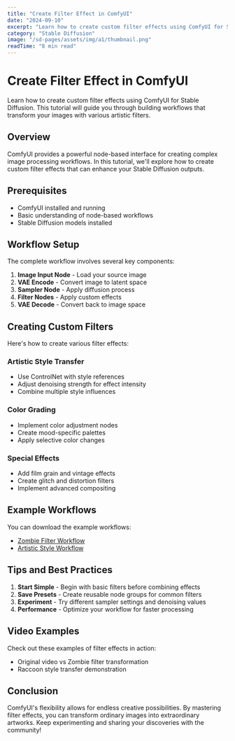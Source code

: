 ```yaml
---
title: "Create Filter Effect in ComfyUI"
date: "2024-09-10"
excerpt: "Learn how to create custom filter effects using ComfyUI for Stable Diffusion, enhancing your image generation workflow with advanced techniques."
category: "Stable Diffusion"
image: "/sd-pages/assets/img/a1/thumbnail.png"
readTime: "8 min read"
---
```


# Create Filter Effect in ComfyUI

Learn how to create custom filter effects using ComfyUI for Stable Diffusion. This tutorial will guide you through building workflows that transform your images with various artistic filters.

## Overview

ComfyUI provides a powerful node-based interface for creating complex image processing workflows. In this tutorial, we'll explore how to create custom filter effects that can enhance your Stable Diffusion outputs.

## Prerequisites

- ComfyUI installed and running
- Basic understanding of node-based workflows
- Stable Diffusion models installed

## Workflow Setup

The complete workflow involves several key components:

1. **Image Input Node** - Load your source image
2. **VAE Encode** - Convert image to latent space
3. **Sampler Node** - Apply diffusion process
4. **Filter Nodes** - Apply custom effects
5. **VAE Decode** - Convert back to image space

## Creating Custom Filters

Here's how to create various filter effects:

### Artistic Style Transfer
- Use ControlNet with style references
- Adjust denoising strength for effect intensity
- Combine multiple style influences

### Color Grading
- Implement color adjustment nodes
- Create mood-specific palettes
- Apply selective color changes

### Special Effects
- Add film grain and vintage effects
- Create glitch and distortion filters
- Implement advanced compositing

## Example Workflows

You can download the example workflows:
- [Zombie Filter Workflow](/sd-pages/assets/img/a1/Vid2VidZombie.json)
- [Artistic Style Workflow](/sd-pages/assets/img/a1/workflow-overview.png)

## Tips and Best Practices

1. **Start Simple** - Begin with basic filters before combining effects
2. **Save Presets** - Create reusable node groups for common filters
3. **Experiment** - Try different sampler settings and denoising values
4. **Performance** - Optimize your workflow for faster processing

## Video Examples

Check out these examples of filter effects in action:
- Original video vs Zombie filter transformation
- Raccoon style transfer demonstration

## Conclusion

ComfyUI's flexibility allows for endless creative possibilities. By mastering filter effects, you can transform ordinary images into extraordinary artworks. Keep experimenting and sharing your discoveries with the community!